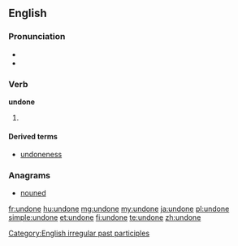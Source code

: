 ==English==

===Pronunciation===
* {{IPA|/ʌnˈdɒn/}}
* {{rhymes|ʌn}}

===Verb===
'''undone'''

# {{past participle of|undo}}

====Derived terms====
* [[undoneness]]

<!-- Please put the translations on the page of "undo" ===Translations===
* Dutch: [[ongedaan gemaakt]]
* Portuguese: [[desfeito]]-->

===Anagrams===
* [[nouned#English|nouned]]

[[Category:English irregular past participles]]

[[fr:undone]]
[[hu:undone]]
[[mg:undone]]
[[my:undone]]
[[ja:undone]]
[[pl:undone]]
[[simple:undone]]
[[et:undone]]
[[fi:undone]]
[[te:undone]]
[[zh:undone]]